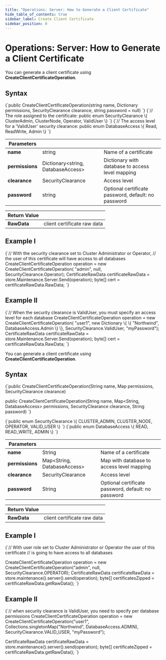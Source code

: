 ---
title: "Operations: Server: How to Generate a Client Certificate"
hide_table_of_contents: true
sidebar_label: Create Client Certificate
sidebar_position: 0
---




# Operations: Server: How to Generate a Client Certificate
<LanguageSwitcher supportedLanguages={supportedLanguages} />
<LanguageContent language="csharp">


You can generate a client certificate using **CreateClientCertificateOperation**. 

## Syntax

<TabItem value="cert_1_1" label="cert_1_1">
<CodeBlock language="csharp">
{`public CreateClientCertificateOperation(string name, 
    Dictionary<string, DatabaseAccess> permissions, 
    SecurityClearance clearance, 
    string password = null)
`}
</CodeBlock>
</TabItem>

<TabItem value="cert_1_2" label="cert_1_2">
<CodeBlock language="csharp">
{`// The role assigned to the certificate:
public enum SecurityClearance
\{
    ClusterAdmin,
    ClusterNode,
    Operator,
    ValidUser
\}
`}
</CodeBlock>
</TabItem>

<TabItem value="cert_1_3" label="cert_1_3">
<CodeBlock language="csharp">
{`// The access level for a 'ValidUser' security clearance:
public enum DatabaseAccess
\{
    Read,
    ReadWrite,
    Admin
\}
`}
</CodeBlock>
</TabItem>

| Parameters | | |
| ------------- | ------------- | ----- |
| **name** | string | Name of a certificate |
| **permissions** | Dictionary&lt;string, DatabaseAccess&gt; | Dictionary with database to access level mapping |
| **clearance** | SecurityClearance | Access level |
| **password** | string | Optional certificate password, default: no password |

| Return Value | |
| ------------- | ----- |
| **RawData** | client certificate raw data |

## Example I

<TabItem value="cert_1_4" label="cert_1_4">
<CodeBlock language="csharp">
{`// With the security clearance set to Cluster Administrator or Operator,
// the user of this certificate will have access to all databases
CreateClientCertificateOperation operation = 
    new CreateClientCertificateOperation(
        "admin", null, SecurityClearance.Operator);
CertificateRawData certificateRawData = 
    store.Maintenance.Server.Send(operation);
byte[] cert = certificateRawData.RawData;
`}
</CodeBlock>
</TabItem>

## Example II

<TabItem value="cert_1_5" label="cert_1_5">
<CodeBlock language="csharp">
{`// When the security clearance is ValidUser, you must specify an access level for each database
CreateClientCertificateOperation operation = 
    new CreateClientCertificateOperation(
        "user1", new Dictionary<string, DatabaseAccess>
\{
    \{ "Northwind", DatabaseAccess.Admin \}
\}, SecurityClearance.ValidUser, "myPassword");
CertificateRawData certificateRawData = 
    store.Maintenance.Server.Send(operation);
byte[] cert = certificateRawData.RawData;
`}
</CodeBlock>
</TabItem>


</LanguageContent>
<LanguageContent language="java">


You can generate a client certificate using **CreateClientCertificateOperation**. 

## Syntax

<TabItem value="cert_1_1" label="cert_1_1">
<CodeBlock language="java">
{`public CreateClientCertificateOperation(String name,
                                        Map<String, DatabaseAccess> permissions,
                                        SecurityClearance clearance)

public CreateClientCertificateOperation(String name,
                                        Map<String, DatabaseAccess> permissions,
                                        SecurityClearance clearance,
                                        String password)
`}
</CodeBlock>
</TabItem>

<TabItem value="cert_1_2" label="cert_1_2">
<CodeBlock language="java">
{`public enum SecurityClearance \{
    CLUSTER_ADMIN,
    CLUSTER_NODE,
    OPERATOR,
    VALID_USER
\}
`}
</CodeBlock>
</TabItem>

<TabItem value="cert_1_3" label="cert_1_3">
<CodeBlock language="java">
{`public enum DatabaseAccess \{
    READ,
    READ_WRITE,
    ADMIN
\}
`}
</CodeBlock>
</TabItem>

| Parameters | | |
| ------------- | ------------- | ----- |
| **name** | String | Name of a certificate |
| **permissions** | Map&lt;String, DatabaseAccess&gt; | Map with database to access level mapping |
| **clearance** | SecurityClearance | Access level |
| **password** | String | Optional certificate password, default: no password |

| Return Value | |
| ------------- | ----- |
| **RawData** | client certificate raw data |

## Example I

<TabItem value="cert_1_4" label="cert_1_4">
<CodeBlock language="java">
{`// With user role set to Cluster Administrator or Operator the user of this certificate
// is going to have access to all databases

CreateClientCertificateOperation operation = new CreateClientCertificateOperation("admin",
    null, SecurityClearance.OPERATOR);
CertificateRawData certificateRawData = store.maintenance().server().send(operation);
byte[] certificatesZipped = certificateRawData.getRawData();
`}
</CodeBlock>
</TabItem>

## Example II

<TabItem value="cert_1_5" label="cert_1_5">
<CodeBlock language="java">
{`// when security clearance is ValidUser, you need to specify per database permissions
CreateClientCertificateOperation operation = new CreateClientCertificateOperation("user1",
    Collections.singletonMap("Northwind", DatabaseAccess.ADMIN),
    SecurityClearance.VALID_USER,
    "myPassword");

CertificateRawData certificateRawData = store.maintenance().server().send(operation);
byte[] certificateZipped = certificateRawData.getRawData();
`}
</CodeBlock>
</TabItem>


</LanguageContent>

<!---
- [How to delete certificate?](../../../../client-api/operations/server-wide/certificates/delete-certificate)
- [How to put client certificate?](../../../../client-api/operations/server-wide/certificates/put-client-certificate)

-->